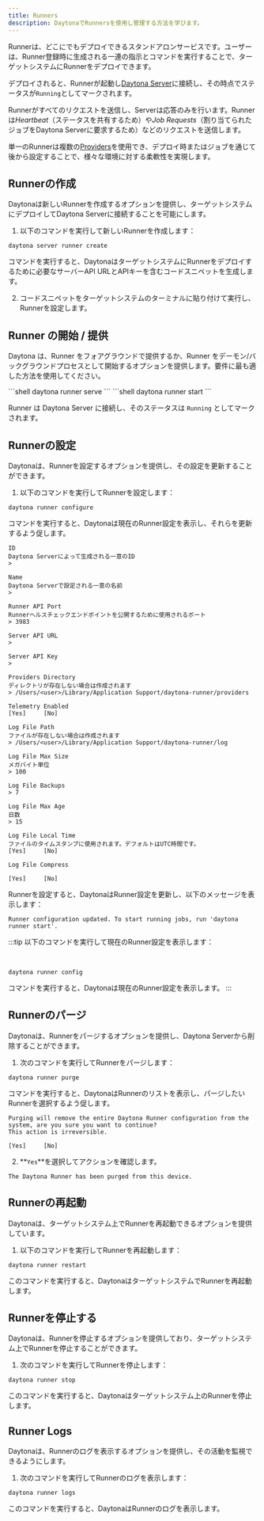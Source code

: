 ```yaml
---
title: Runners
description: DaytonaでRunnersを使用し管理する方法を学びます。
---
```



Runnerは、どこにでもデプロイできるスタンドアロンサービスです。ユーザーは、Runner登録時に生成される一連の指示とコマンドを実行することで、ターゲットシステムにRunnerをデプロイできます。

デプロイされると、Runnerが起動し[Daytona Server](/docs/ja/usage/server)に接続し、その時点でステータスが`Running`としてマークされます。

Runnerがすべてのリクエストを送信し、Serverは応答のみを行います。Runnerは*Heartbeat*（ステータスを共有するため）や*Job Requests*（割り当てられたジョブをDaytona Serverに要求するため）などのリクエストを送信します。

単一のRunnerは複数の[Providers](/docs/ja/configuration/providers)を使用でき、デプロイ時またはジョブを通じて後から設定することで、様々な環境に対する柔軟性を実現します。

## Runnerの作成

Daytonaは新しいRunnerを作成するオプションを提供し、ターゲットシステムにデプロイしてDaytona Serverに接続することを可能にします。

1. 以下のコマンドを実行して新しいRunnerを作成します：

```shell
daytona server runner create
```

コマンドを実行すると、DaytonaはターゲットシステムにRunnerをデプロイするために必要なサーバーAPI URLとAPIキーを含むコードスニペットを生成します。

2. コードスニペットをターゲットシステムのターミナルに貼り付けて実行し、Runnerを設定します。

## Runner の開始 / 提供

Daytona は、Runner をフォアグラウンドで提供するか、Runner をデーモン/バックグラウンドプロセスとして開始するオプションを提供します。要件に最も適した方法を使用してください。

<Tabs>
  <TabItem label="フォアグラウンド">```shell daytona runner serve ```</TabItem>
  <TabItem label="デーモン/バックグラウンド">
    ```shell daytona runner start ```
  </TabItem>
</Tabs>

Runner は Daytona Server に接続し、そのステータスは `Running` としてマークされます。

## Runnerの設定

Daytonaは、Runnerを設定するオプションを提供し、その設定を更新することができます。

1. 以下のコマンドを実行してRunnerを設定します：

```shell
daytona runner configure
```

コマンドを実行すると、Daytonaは現在のRunner設定を表示し、それらを更新するよう促します。

```text
ID
Daytona Serverによって生成される一意のID
>

Name
Daytona Serverで設定される一意の名前
>

Runner API Port
Runnerヘルスチェックエンドポイントを公開するために使用されるポート
> 3983

Server API URL
>

Server API Key
>

Providers Directory
ディレクトリが存在しない場合は作成されます
> /Users/<user>/Library/Application Support/daytona-runner/providers

Telemetry Enabled
[Yes]     [No]

Log File Path
ファイルが存在しない場合は作成されます
> /Users/<user>/Library/Application Support/daytona-runner/log

Log File Max Size
メガバイト単位
> 100

Log File Backups
> 7

Log File Max Age
日数
> 15

Log File Local Time
ファイルのタイムスタンプに使用されます。デフォルトはUTC時間です。
[Yes]     [No]

Log File Compress

[Yes]     [No]
```

Runnerを設定すると、DaytonaはRunner設定を更新し、以下のメッセージを表示します：

```text
Runner configuration updated. To start running jobs, run 'daytona runner start'.
```

:::tip
以下のコマンドを実行して現在のRunner設定を表示します：

<br />

```shell
daytona runner config
```

コマンドを実行すると、Daytonaは現在のRunner設定を表示します。
:::

## Runnerのパージ

Daytonaは、Runnerをパージするオプションを提供し、Daytona Serverから削除することができます。

1. 次のコマンドを実行してRunnerをパージします：

```shell
daytona runner purge
```

コマンドを実行すると、DaytonaはRunnerのリストを表示し、パージしたいRunnerを選択するよう促します。

```text
Purging will remove the entire Daytona Runner configuration from the system, are you sure you want to continue?
This action is irreversible.

[Yes]     [No]
```

2. **`Yes`**を選択してアクションを確認します。

```text
The Daytona Runner has been purged from this device.
```

## Runnerの再起動

Daytonaは、ターゲットシステム上でRunnerを再起動できるオプションを提供しています。

1. 以下のコマンドを実行してRunnerを再起動します：

```shell
daytona runner restart
```

このコマンドを実行すると、DaytonaはターゲットシステムでRunnerを再起動します。

## Runnerを停止する

Daytonaは、Runnerを停止するオプションを提供しており、ターゲットシステム上でRunnerを停止することができます。

1. 次のコマンドを実行してRunnerを停止します：

```shell
daytona runner stop
```

このコマンドを実行すると、Daytonaはターゲットシステム上のRunnerを停止します。

## Runner Logs

Daytonaは、Runnerのログを表示するオプションを提供し、その活動を監視できるようにします。

1. 次のコマンドを実行してRunnerのログを表示します：

```shell
daytona runner logs
```

このコマンドを実行すると、DaytonaはRunnerのログを表示します。
